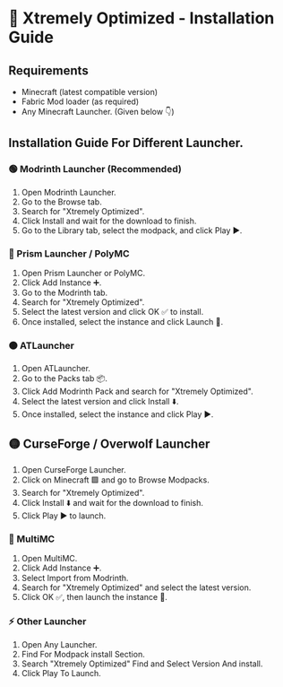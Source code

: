 # 🚀 Xtremely Optimized - Installation Guide

## Requirements
- Minecraft (latest compatible version)
- Fabric Mod loader (as required)
- Any Minecraft Launcher. (Given below 👇)

## Installation Guide For Different Launcher.

### 🟢 Modrinth Launcher (Recommended)
1. Open Modrinth Launcher.
2. Go to the Browse tab.
3. Search for "Xtremely Optimized".
4. Click Install and wait for the download to finish.
5. Go to the Library tab, select the modpack, and click Play ▶️.

### 🔵 Prism Launcher / PolyMC
1. Open Prism Launcher or PolyMC.
2. Click Add Instance ➕.
3. Go to the Modrinth tab.
4. Search for "Xtremely Optimized".
5. Select the latest version and click OK ✅ to install.
6. Once installed, select the instance and click Launch 🚀.

### 🟠 ATLauncher
1. Open ATLauncher.
2. Go to the Packs tab 📦.
3. Click Add Modrinth Pack and search for "Xtremely Optimized".
4. Select the latest version and click Install ⬇️.
5. Once installed, select the instance and click Play ▶️.

## 🟡 CurseForge / Overwolf Launcher
1. Open CurseForge Launcher.
2. Click on Minecraft 🟩 and go to Browse Modpacks.
3. Search for "Xtremely Optimized".
4. Click Install ⬇️ and wait for the download to finish.
5. Click Play ▶️ to launch.

### 🔴 MultiMC
1. Open MultiMC.
2. Click Add Instance ➕.
3. Select Import from Modrinth.
4. Search for "Xtremely Optimized" and select the latest version.
5. Click OK ✅, then launch the instance 🚀.

### ⚡ Other Launcher
1. Open Any Launcher.
2. Find For Modpack install Section.
3. Search "Xtremely Optimized" Find and Select Version And install.
4. Click Play To Launch.

